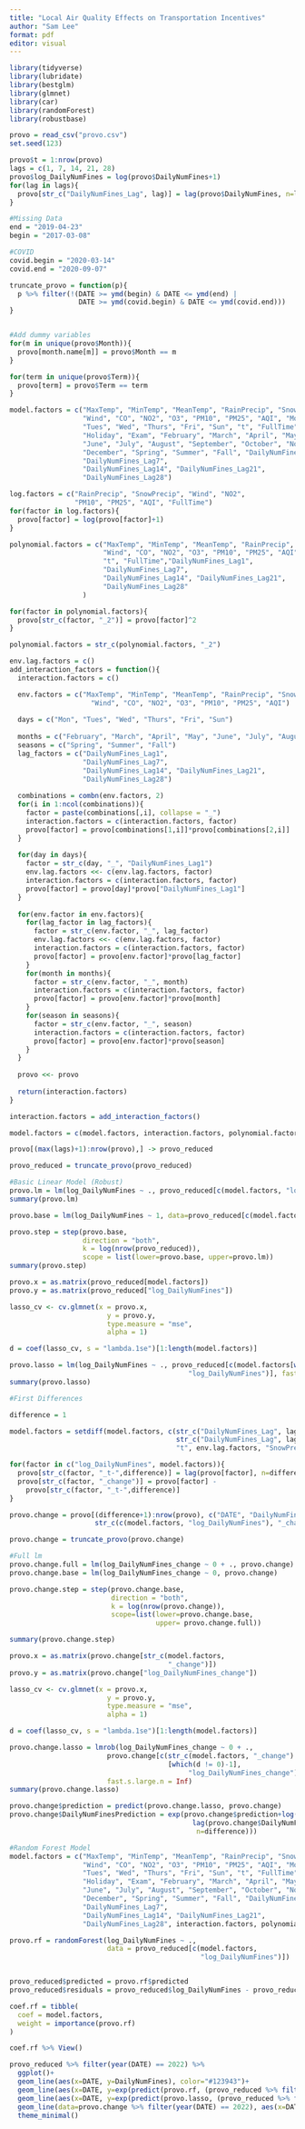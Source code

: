 ---
title: "Local Air Quality Effects on Transportation Incentives"
author: "Sam Lee"
format: pdf
editor: visual
---

```{r setup, include=FALSE}
library(tidyverse)
library(lubridate)
library(bestglm)
library(glmnet)
library(car)
library(randomForest)
library(robustbase)
```

```{r message=F, echo=F}
provo = read_csv("provo.csv")
set.seed(123)
```

```{r}
provo$t = 1:nrow(provo)
lags = c(1, 7, 14, 21, 28)
provo$log_DailyNumFines = log(provo$DailyNumFines+1)
for(lag in lags){
  provo[str_c("DailyNumFines_Lag", lag)] = lag(provo$DailyNumFines, n=lag)
}

#Missing Data
end = "2019-04-23"
begin = "2017-03-08"

#COVID
covid.begin = "2020-03-14"
covid.end = "2020-09-07"

truncate_provo = function(p){
  p %>% filter(!(DATE >= ymd(begin) & DATE <= ymd(end) |
                 DATE >= ymd(covid.begin) & DATE <= ymd(covid.end)))
}


#Add dummy variables
for(m in unique(provo$Month)){
  provo[month.name[m]] = provo$Month == m
}

for(term in unique(provo$Term)){
  provo[term] = provo$Term == term
}

model.factors = c("MaxTemp", "MinTemp", "MeanTemp", "RainPrecip", "SnowPrecip",
                  "Wind", "CO", "NO2", "O3", "PM10", "PM25", "AQI", "Mon", 
                  "Tues", "Wed", "Thurs", "Fri", "Sun", "t", "FullTime", 
                  "Holiday", "Exam", "February", "March", "April", "May", 
                  "June", "July", "August", "September", "October", "November",
                  "December", "Spring", "Summer", "Fall", "DailyNumFines_Lag1",
                  "DailyNumFines_Lag7",
                  "DailyNumFines_Lag14", "DailyNumFines_Lag21", 
                  "DailyNumFines_Lag28")
```

```{r}
log.factors = c("RainPrecip", "SnowPrecip", "Wind", "NO2",
                "PM10", "PM25", "AQI", "FullTime")
for(factor in log.factors){
  provo[factor] = log(provo[factor]+1)
}

polynomial.factors = c("MaxTemp", "MinTemp", "MeanTemp", "RainPrecip", "SnowPrecip",
                       "Wind", "CO", "NO2", "O3", "PM10", "PM25", "AQI",
                       "t", "FullTime","DailyNumFines_Lag1",
                       "DailyNumFines_Lag7",
                       "DailyNumFines_Lag14", "DailyNumFines_Lag21", 
                       "DailyNumFines_Lag28" 
                  )

for(factor in polynomial.factors){
  provo[str_c(factor, "_2")] = provo[factor]^2
}

polynomial.factors = str_c(polynomial.factors, "_2")

env.lag.factors = c()
add_interaction_factors = function(){
  interaction.factors = c()

  env.factors = c("MaxTemp", "MinTemp", "MeanTemp", "RainPrecip", "SnowPrecip",
                    "Wind", "CO", "NO2", "O3", "PM10", "PM25", "AQI") 
                    
  days = c("Mon", "Tues", "Wed", "Thurs", "Fri", "Sun")
  
  months = c("February", "March", "April", "May", "June", "July", "August", "September", "October", "November", "December")
  seasons = c("Spring", "Summer", "Fall")
  lag_factors = c("DailyNumFines_Lag1",
                  "DailyNumFines_Lag7",
                  "DailyNumFines_Lag14", "DailyNumFines_Lag21", 
                  "DailyNumFines_Lag28")
  
  combinations = combn(env.factors, 2)
  for(i in 1:ncol(combinations)){
    factor = paste(combinations[,i], collapse = "_")
    interaction.factors = c(interaction.factors, factor)
    provo[factor] = provo[combinations[1,i]]*provo[combinations[2,i]]
  }
  
  for(day in days){
    factor = str_c(day, "_", "DailyNumFines_Lag1")
    env.lag.factors <<- c(env.lag.factors, factor)
    interaction.factors = c(interaction.factors, factor)
    provo[factor] = provo[day]*provo["DailyNumFines_Lag1"]
  }
  
  for(env.factor in env.factors){
    for(lag_factor in lag_factors){
      factor = str_c(env.factor, "_", lag_factor)
      env.lag.factors <<- c(env.lag.factors, factor)
      interaction.factors = c(interaction.factors, factor)
      provo[factor] = provo[env.factor]*provo[lag_factor]
    }
    for(month in months){
      factor = str_c(env.factor, "_", month)
      interaction.factors = c(interaction.factors, factor)
      provo[factor] = provo[env.factor]*provo[month]
    }
    for(season in seasons){
      factor = str_c(env.factor, "_", season)
      interaction.factors = c(interaction.factors, factor)
      provo[factor] = provo[env.factor]*provo[season]
    }
  }
  
  provo <<- provo
  
  return(interaction.factors)
}

interaction.factors = add_interaction_factors()

model.factors = c(model.factors, interaction.factors, polynomial.factors)

provo[(max(lags)+1):nrow(provo),] -> provo_reduced

provo_reduced = truncate_provo(provo_reduced)

#Basic Linear Model (Robust)
provo.lm = lm(log_DailyNumFines ~ ., provo_reduced[c(model.factors, "log_DailyNumFines")])
summary(provo.lm)

provo.base = lm(log_DailyNumFines ~ 1, data=provo_reduced[c(model.factors, "log_DailyNumFines")])

provo.step = step(provo.base,
                  direction = "both",
                  k = log(nrow(provo_reduced)),
                  scope = list(lower=provo.base, upper=provo.lm))
summary(provo.step)

provo.x = as.matrix(provo_reduced[model.factors])
provo.y = as.matrix(provo_reduced["log_DailyNumFines"])

lasso_cv <- cv.glmnet(x = provo.x,
                        y = provo.y, 
                        type.measure = "mse", 
                        alpha = 1)

d = coef(lasso_cv, s = "lambda.1se")[1:length(model.factors)]

provo.lasso = lm(log_DailyNumFines ~ ., provo_reduced[c(model.factors[which(d != 0)-1],
                                            "log_DailyNumFines")], fast.s.large.n = Inf)
summary(provo.lasso)
```


```{r}
#First Differences

difference = 1

model.factors = setdiff(model.factors, c(str_c("DailyNumFines_Lag", lags), 
                                         str_c("DailyNumFines_Lag", lags, "_2"),
                                         "t", env.lag.factors, "SnowPrecip_Summer"))

for(factor in c("log_DailyNumFines", model.factors)){
  provo[str_c(factor, "_t-",difference)] = lag(provo[factor], n=difference)
  provo[str_c(factor, "_change")] = provo[factor] - 
    provo[str_c(factor, "_t-",difference)]
}

provo.change = provo[(difference+1):nrow(provo), c("DATE", "DailyNumFines",
                     str_c(c(model.factors, "log_DailyNumFines"), "_change"))]

provo.change = truncate_provo(provo.change)

#Full lm
provo.change.full = lm(log_DailyNumFines_change ~ 0 + ., provo.change)
provo.change.base = lm(log_DailyNumFines_change ~ 0, provo.change)

provo.change.step = step(provo.change.base,
                         direction = "both",
                         k = log(nrow(provo.change)),
                         scope=list(lower=provo.change.base, 
                                    upper= provo.change.full))

summary(provo.change.step)

provo.x = as.matrix(provo.change[str_c(model.factors,
                                       "_change")])
provo.y = as.matrix(provo.change["log_DailyNumFines_change"])

lasso_cv <- cv.glmnet(x = provo.x,
                        y = provo.y, 
                        type.measure = "mse", 
                        alpha = 1)

d = coef(lasso_cv, s = "lambda.1se")[1:length(model.factors)]

provo.change.lasso = lmrob(log_DailyNumFines_change ~ 0 + ., 
                        provo.change[c(str_c(model.factors, "_change")
                                       [which(d != 0)-1],
                                            "log_DailyNumFines_change")], 
                        fast.s.large.n = Inf)
summary(provo.change.lasso)

provo.change$prediction = predict(provo.change.lasso, provo.change)
provo.change$DailyNumFinesPrediction = exp(provo.change$prediction+log(
                                             lag(provo.change$DailyNumFines, 
                                              n=difference)))
```

```{r}
#Random Forest Model
model.factors = c("MaxTemp", "MinTemp", "MeanTemp", "RainPrecip", "SnowPrecip",
                  "Wind", "CO", "NO2", "O3", "PM10", "PM25", "AQI", "Mon", 
                  "Tues", "Wed", "Thurs", "Fri", "Sun", "t", "FullTime", 
                  "Holiday", "Exam", "February", "March", "April", "May", 
                  "June", "July", "August", "September", "October", "November",
                  "December", "Spring", "Summer", "Fall", "DailyNumFines_Lag1",
                  "DailyNumFines_Lag7",
                  "DailyNumFines_Lag14", "DailyNumFines_Lag21", 
                  "DailyNumFines_Lag28", interaction.factors, polynomial.factors)

provo.rf = randomForest(log_DailyNumFines ~ ., 
                        data = provo_reduced[c(model.factors,
                                               "log_DailyNumFines")])


provo_reduced$predicted = provo.rf$predicted
provo_reduced$residuals = provo_reduced$log_DailyNumFines - provo_reduced$predicted

coef.rf = tibble(
  coef = model.factors,
  weight = importance(provo.rf)
)

coef.rf %>% View()
```


```{r}
provo_reduced %>% filter(year(DATE) == 2022) %>%
  ggplot()+
  geom_line(aes(x=DATE, y=DailyNumFines), color="#123943")+
  geom_line(aes(x=DATE, y=exp(predict(provo.rf, (provo_reduced %>% filter(year(DATE) == 2022))))),  color="#89E112")+
  geom_line(aes(x=DATE, y=exp(predict(provo.lasso, (provo_reduced %>% filter(year(DATE) == 2022))))),  color="#DFA8D4")+
  geom_line(data=provo.change %>% filter(year(DATE) == 2022), aes(x=DATE, y=DailyNumFinesPrediction), color="#6F9FFF")+
  theme_minimal()
```